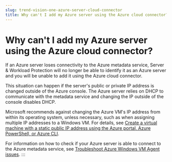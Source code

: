 ```yaml
---
slug: trend-vision-one-azure-server-cloud-connector
title: Why can't I add my Azure server using the Azure cloud connector?
---
```

# Why can't I add my Azure server using the Azure cloud connector?

If an Azure server loses connectivity to the Azure metadata service, Server & Workload Protection will no longer be able to identify it as an Azure server and you will be unable to add it using the Azure cloud connector.

This situation can happen if the server's public or private IP address is changed outside of the Azure console. The Azure server relies on DHCP to communicate with the metadata service and changing the IP outside of the console disables DHCP.

Microsoft recommends against changing the Azure VM's IP address from within its operating system, unless necessary, such as when assigning multiple IP addresses to a Windows VM. For details, see [Create a virtual machine with a static public IP address using the Azure portal, Azure PowerShell, or Azure CLI](https://docs.microsoft.com/en-us/azure/virtual-network/virtual-network-deploy-static-pip-arm-portal).

For information on how to check if your Azure server is able to connect to the Azure metadata service, see [Troubleshoot Azure Windows VM Agent issues](https://learn.microsoft.com/en-us/troubleshoot/azure/virtual-machines/windows/windows-azure-guest-agent).
:::
